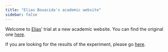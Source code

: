 ```yaml
---
title: "Elias Bouacida's academic website"
sidebar: false
---
```


Welcome to [Elias](elias.qmd)' trial at a new academic website.
You can find the original one [here](https://bouacida.fr/).


If you are looking for the results of the experiment, please go [here](experiment.qmd).